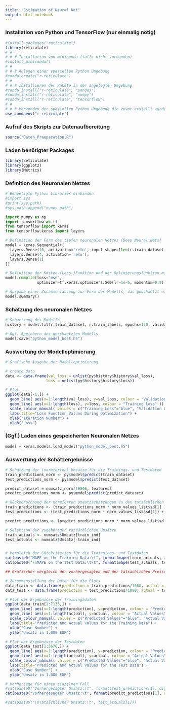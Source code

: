 ```yaml
---
title: "Estimation of Neural Net"
output: html_notebook
---
```


### Installation von Python und TensorFlow (nur einmalig nötig)

```r
#install.packages("reticulate")
library(reticulate)
# # 
# # # Installation von miniconda (falls nicht vorhanden)
#install_miniconda()
# # 
# # # Anlegen einer speziellen Python Umgebung
#conda_create("r-reticulate")
# # 
# # # Installieren der Pakete in der angelegten Umgebung
#conda_install("r-reticulate", "pandas")
#conda_install("r-reticulate", "numpy")
#conda_install("r-reticulate", "tensorflow")
# # 
# # # Verwenden der speziellen Python Umgebung die zuvor erstellt wurde
use_condaenv("r-reticulate")

```


### Aufruf des Skripts zur Datenaufbereitung
```r
source("Daten_Praeparation.R")

```


### Laden benötigter  Packages
```r
library(reticulate)
library(ggplot2)
library(Metrics)

```


### Definition des Neuronalen Netzes
```python
# Benoetigte Python Libraries einbinden
#import sys
#print(sys.path)
#sys.path.append("numpy_path")

import numpy as np
import tensorflow as tf
from tensorflow import keras
from tensorflow.keras import layers

# Definition der Form des tiefen neuronalen Netzes (Deep Neural Nets)
model = keras.Sequential([
  layers.Dense(10, activation='relu', input_shape=[len(r.train_dataset.keys())]),
  layers.Dense(4, activation='relu'),
  layers.Dense(1)
])

# Definition der Kosten-(Loss-)Funktion und der Optimierungsfunktion mit seinen Hyperparametern
model.compile(loss="mse",
              optimizer=tf.keras.optimizers.SGD(lr=1e-6, momentum=0.9))

# Ausgabe einer Zusammenfassung zur Form des Modells, das geschaetzt wird (nicht notwendig)
model.summary()


```

### Schätzung des neuronalen Netzes

```python
# Schaetzung des Modells
history = model.fit(r.train_dataset, r.train_labels, epochs=150, validation_data = (r.test_dataset, r.test_labels), verbose=0)

# Ggf. Speichern des geschaetzten Modells
model.save("python_model_best.h5")

```



### Auswertung der Modelloptimierung
```r
# Grafische Ausgabe der Modelloptimierung

# create data
data <- data.frame(val_loss = unlist(py$history$history$val_loss),
                  loss = unlist(py$history$history$loss))

# Plot
ggplot(data[-1,]) +
  geom_line( aes(x=1:length(val_loss), y=val_loss, colour = "Validation Loss" )) +
  geom_line( aes(x=1:length(loss), y=loss, colour = "Training Loss" )) +
  scale_colour_manual( values = c("Training Loss"="blue", "Validation Loss"="red") ) +
  labs(title="Loss Function Values During Optimization") +
  xlab("Iteration Number") +
  ylab("Loss") 


```


### (Ggf.) Laden eines gespeicherten Neuronalen Netzes ###
```python
model = keras.models.load_model("python_model_best.h5")

```


### Auswertung der Schätzergebnisse ###
```r
# Schätzung der (normierten) Umsätze für die Trainings- und Testdaten
train_predictions_norm <- py$model$predict(train_dataset)
test_predictions_norm <- py$model$predict(test_dataset)

predict_dataset = numsatz_norm[10806, features]
predict_predictions_norm <- py$model$predict(predict_dataset)

# Rückberechnung der normierten Umsatzschätzungen zu den tatsächlichen Umsatzeschätzungen bzw. Umsätzen
train_predictions <- (train_predictions_norm * norm_values_list$sd[1] ) + norm_values_list$mean[1]
test_predictions <- (test_predictions_norm * norm_values_list$sd[1]) + norm_values_list$mean[1]

predict_predictions <- (predict_predictions_norm * norm_values_list$sd[1]) + norm_values_list$mean[1]

# Selektion der zugehörigen tatsächlichen Umsätze
train_actuals <- numsatz$Umsatz[train_ind]
test_actuals <- numsatz$Umsatz[-train_ind]


# Vergleich der Gütekriterien für die Traingings- und Testdaten
cat(paste0("MAPE on the Training Data:\t", format(mape(train_actuals, train_predictions)*100, digits=3, nsmall=2)))
cat(paste0("\nMAPE on the Test Data:\t\t", format(mape(test_actuals, test_predictions)*100, digits=3, nsmall=2)))


```

```r

## Grafischer vergleich der vorhergesagten und der tatsächlichen Preise für die Trainings- und Testdaten

# Zusammenstellung der Daten für die Plots
data_train <- data.frame(prediction = train_predictions/1000, actual = train_actuals/1000)
data_test <- data.frame(prediction = test_predictions/1000, actual = test_actuals/1000)

# Plot der Ergebnisse der Trainingsdaten
ggplot(data_train[1:7133,]) +
  geom_line( aes(x=1:length(prediction), y=prediction, colour = "Predicted Values" )) +
  geom_line( aes(x=1:length(actual), y=actual, colour = "Actual Values" )) +
  scale_colour_manual( values = c("Predicted Values"="blue", "Actual Values"="red") ) +
  labs(title="Predicted and Actual Values for the Training Data") +
  xlab("Case Number") +
  ylab("Umsatz in 1.000 EUR") 

# Plot der Ergebnisse der Testdaten
ggplot(data_test[1:3676,]) +
  geom_line( aes(x=1:length(prediction), y=prediction, colour = "Predicted Values" )) +
  geom_line( aes(x=1:length(actual), y=actual, colour = "Actual Values" )) +
  scale_colour_manual( values = c("Predicted Values"="blue", "Actual Values"="red") ) +
  labs(title="Predicted and Actual Values for the Test Data") +
  xlab("Case Number") +
  ylab("Umsatz in 1.000 EUR") 


```

```r
# Vorhersage für einen einzelnen Fall
#cat(paste0("Vorhergesagter Umsatz:\t", format(test_predictions[1], digits=2, nsmall =0)))
cat(paste0("Vorhergesagter Umsatz:\t", format(predict_predictions[1], digits=2, nsmall =0)))

#cat(paste0("\nTatsächlicher Umsatz:\t", test_actuals[1]))


```

